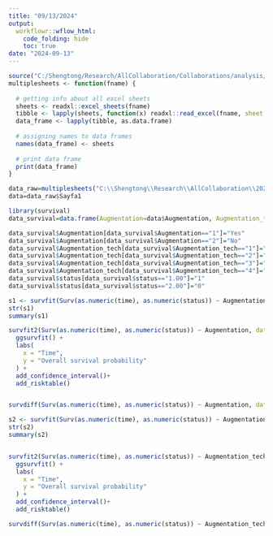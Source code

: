 ```yaml
---
title: "09/13/2024"
output:
  workflowr::wflow_html:
    code_folding: hide
    toc: true
date: "2024-09-13"
---
```



```r
source("C:/Shengtong/Research/AllCollaboration/Collaborations/analysis/Rfunctions.R")
multiplesheets <- function(fname) {
   
  # getting info about all excel sheets
  sheets <- readxl::excel_sheets(fname)
  tibble <- lapply(sheets, function(x) readxl::read_excel(fname, sheet = x))
  data_frame <- lapply(tibble, as.data.frame)
    
  # assigning names to data frames
  names(data_frame) <- sheets
    
  # print data frame
  print(data_frame)
}
```


```r
data_raw=multiplesheets("C:\\Shengtong\\Research\\AllCollaboration\\2024\\202409\\Tatli\\Data_Dr.Tatli.xlsx")
data=data_raw$Sayfa1
```


```r
library(survival)
data_survival=data.frame(Augmentation=data$Augmentation, Augmentation_tech=data$`Augmentation tech`, time=data$`Follow up`, status=data$Failure)

data_survival$Augmentation[data_survival$Augmentation=="1"]="Yes"
data_survival$Augmentation[data_survival$Augmentation=="2"]="No"
data_survival$Augmentation_tech[data_survival$Augmentation_tech=="1"]="GBR"
data_survival$Augmentation_tech[data_survival$Augmentation_tech=="2"]="Split"
data_survival$Augmentation_tech[data_survival$Augmentation_tech=="3"]="Onlay"
data_survival$Augmentation_tech[data_survival$Augmentation_tech=="4"]="Control"
data_survival$status[data_survival$status=="1.00"]="1"
data_survival$status[data_survival$status=="2.00"]="0"
```




```r

s1 <- survfit(Surv(as.numeric(time), as.numeric(status)) ~ Augmentation, data = data_survival)
str(s1)
summary(s1)

survfit2(Surv(as.numeric(time), as.numeric(status)) ~ Augmentation, data = data_survival) %>% 
  ggsurvfit() +
  labs(
    x = "Time",
    y = "Overall survival probability"
  ) +
  add_confidence_interval()+
  add_risktable()


survdiff(Surv(as.numeric(time), as.numeric(status)) ~ Augmentation, data = data_survival)
```



```r

s2 <- survfit(Surv(as.numeric(time), as.numeric(status)) ~ Augmentation_tech, data = data_survival)
str(s2)
summary(s2)


survfit2(Surv(as.numeric(time), as.numeric(status)) ~ Augmentation_tech, data = data_survival) %>% 
  ggsurvfit() +
  labs(
    x = "Time",
    y = "Overall survival probability"
  ) +
  add_confidence_interval()+
  add_risktable()

survdiff(Surv(as.numeric(time), as.numeric(status)) ~ Augmentation_tech, data = data_survival)
```